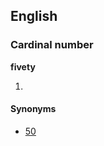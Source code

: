 ==English==

===Cardinal number===
'''fivety'''

# {{context|nonstandard|lang=en}} {{misspelling of|fifty}}

====Synonyms====
*[[50]]